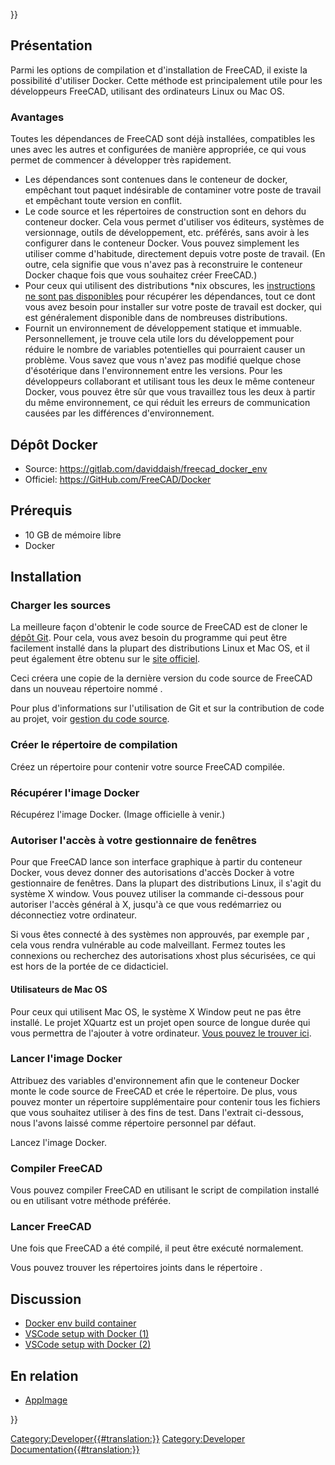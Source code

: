 <languages/>
{{UnfinishedDocu{{#translation:}}}}

{{Docnav/fr
|[[Compile_on_MacOS/fr|Compiler sous MacOS]]
|[[FreeCAD_Docker_CLI_mode/fr|FreeCAD Docker mode CLI]]
}}

{{TOCright}}

<span id="Overview"></span>
== Présentation ==

Parmi les options de compilation et d'installation de FreeCAD, il existe la possibilité d'utiliser Docker. Cette méthode est principalement utile pour les développeurs FreeCAD, utilisant des ordinateurs Linux ou Mac OS.

<span id="Benefits"></span>
===Avantages===

Toutes les dépendances de FreeCAD sont déjà installées, compatibles les unes avec les autres et configurées de manière appropriée, ce qui vous permet de commencer à développer très rapidement.
* Les dépendances sont contenues dans le conteneur de docker, empêchant tout paquet indésirable de contaminer votre poste de travail et empêchant toute version en conflit.
* Le code source et les répertoires de construction sont en dehors du conteneur docker. Cela vous permet d'utiliser vos éditeurs, systèmes de versionnage, outils de développement, etc. préférés, sans avoir à les configurer dans le conteneur Docker. Vous pouvez simplement les utiliser comme d'habitude, directement depuis votre poste de travail. (En outre, cela signifie que vous n'avez pas à reconstruire le conteneur Docker chaque fois que vous souhaitez créer FreeCAD.)
* Pour ceux qui utilisent des distributions *nix obscures, les [[Compile_on_Linux/fr#Obtenir_les_d.C3.A9pendances|instructions ne sont pas disponibles]] pour récupérer les dépendances, tout ce dont vous avez besoin pour installer sur votre poste de travail est docker, qui est généralement disponible dans de nombreuses distributions.
* Fournit un environnement de développement statique et immuable. Personnellement, je trouve cela utile lors du développement pour réduire le nombre de variables potentielles qui pourraient causer un problème. Vous savez que vous n'avez pas modifié quelque chose d'ésotérique dans l'environnement entre les versions. Pour les développeurs collaborant et utilisant tous les deux le même conteneur Docker, vous pouvez être sûr que vous travaillez tous les deux à partir du même environnement, ce qui réduit les erreurs de communication causées par les différences d'environnement.

<span id="Docker_Repository"></span>
==Dépôt Docker==

* Source: https://gitlab.com/daviddaish/freecad_docker_env
* Officiel: https://GitHub.com/FreeCAD/Docker

<span id="Prerequisites"></span>
==Prérequis==

* 10 GB de mémoire libre
* Docker

==Installation==

<span id="Download_the_source"></span>
===Charger les sources===

La meilleure façon d'obtenir le code source de FreeCAD est de cloner le [https://github.com/FreeCAD/FreeCAD dépôt Git]. Pour cela, vous avez besoin du programme {{incode|git}} qui peut être facilement installé dans la plupart des distributions Linux et Mac OS, et il peut également être obtenu sur le [http://git-scm.com/ site officiel].

Ceci créera une copie de la dernière version du code source de FreeCAD dans un nouveau répertoire nommé {{incode|freecad-source}}.

{{Code|lang=bash|code=
git clone --recurse-submodules https://github.com/FreeCAD/FreeCAD.git ~/my_code/freecad_source
}}

Pour plus d'informations sur l'utilisation de Git et sur la contribution de code au projet, voir [[Source_code_management/fr|gestion du code source]].

<span id="Create_build_directory"></span>
===Créer le répertoire de compilation===

Créez un répertoire pour contenir votre source FreeCAD compilée.

{{Code|lang=bash|code=
mkdir ~/my_code/freecad_build
}}

<span id="Pull_Docker_image"></span>
===Récupérer l'image Docker===

Récupérez l'image Docker. (Image officielle à venir.)

{{Code|lang=bash|code=
docker pull registry.gitlab.com/daviddaish/freecad_docker_env:latest
}}

<span id="Allow_access_to_your_window_manager"></span>
===Autoriser l'accès à votre gestionnaire de fenêtres===

Pour que FreeCAD lance son interface graphique à partir du conteneur Docker, vous devez donner des autorisations d'accès Docker à votre gestionnaire de fenêtres. Dans la plupart des distributions Linux, il s'agit du système X window. Vous pouvez utiliser la commande ci-dessous pour autoriser l'accès général à X, jusqu'à ce que vous redémarriez ou déconnectiez votre ordinateur.

{{Code|lang=bash|code=
xhost +
}}

Si vous êtes connecté à des systèmes non approuvés, par exemple par {{incode|ssh}}, cela vous rendra vulnérable au code malveillant. Fermez toutes les connexions {{incode|ssh}} ou recherchez des autorisations xhost plus sécurisées, ce qui est hors de la portée de ce didacticiel.

<span id="Mac_OS_users"></span>
====Utilisateurs de Mac OS====

Pour ceux qui utilisent Mac OS, le système X Window peut ne pas être installé. Le projet XQuartz est un projet open source de longue durée qui vous permettra de l'ajouter à votre ordinateur. [https://www.xquartz.org/ Vous pouvez le trouver ici]. 

<span id="Launch_the_docker_image"></span>
===Lancer l'image Docker===

Attribuez des variables d'environnement afin que le conteneur Docker monte le code source de FreeCAD et crée le répertoire. De plus, vous pouvez monter un répertoire supplémentaire pour contenir tous les fichiers que vous souhaitez utiliser à des fins de test. Dans l'extrait ci-dessous, nous l'avons laissé comme répertoire personnel par défaut.

{{Code|lang=bash|code=
fc_source=~/my_code/freecad_source
fc_build=~/my_code/freecad_build
other_files=~/
}}

Lancez l'image Docker.

{{Code|lang=bash|code=
docker run -it --rm \
-v $fc_source:/mnt/source \
-v $fc_build:/mnt/build \
-v $other_files:/mnt/files \
-e "DISPLAY" -e "QT_X11_NO_MITSHM=1" -v /tmp/.X11-unix:/tmp/.X11-unix:ro \
registry.gitlab.com/daviddaish/freecad_docker_env:latest
}}

<span id="Build_FreeCAD"></span>
===Compiler FreeCAD===

Vous pouvez compiler FreeCAD en utilisant le script de compilation installé ou en utilisant votre méthode préférée.

{{Code|lang=bash|code=
/root/build_script.sh
}}

<span id="Run_FreeCAD"></span>
===Lancer FreeCAD===

Une fois que FreeCAD a été compilé, il peut être exécuté normalement.

{{Code|lang=bash|code=
/mnt/build/bin/FreeCAD
}}

Vous pouvez trouver les répertoires joints dans le répertoire {{incode|/mnt}}.

==Discussion==

<div class="mw-translate-fuzzy">
* [https://forum.freecadweb.org/viewtopic.php?f=4&t=42954 Docker env build container]
* [https://forum.freecadweb.org/viewtopic.php?f=10&t=48266 VSCode setup with Docker (1)]
* [https://forum.freecadweb.org/viewtopic.php?p=427812#p427812 VSCode setup with Docker (2)]
</div>

<span id="Related"></span>
==En relation==

* [[AppImage/fr|AppImage]]


{{Docnav/fr
|[[Compile_on_MacOS/fr|Compiler sous MacOS]]
|[[FreeCAD_Docker_CLI_mode/fr|FreeCAD Docker mode CLI]]
}}

{{Userdocnavi{{#translation:}}}}
[[Category:Developer{{#translation:}}]]
[[Category:Developer Documentation{{#translation:}}]]